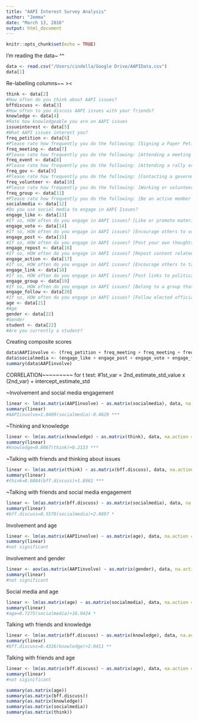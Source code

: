 ```yaml
---
title: "AAPI Interest Survey Analysis"
author: "Jemma"
date: "March 13, 2016"
output: html_document
---
```


```r
knitr::opts_chunk$set(echo = TRUE)
```

I'm reading the data~ ^^
```r
data <- read.csv("/Users/cindella/Google Drive/AAPIData.csv")
data[1]
```

Re-labelling columns~~ ><
```r
think <- data[2]
#How often do you think about AAPI issues?
bffdiscuss <- data[3]
#How often to you discuss AAPI issues with your friends?
knowledge <- data[4]
#Rate how knowledgeable you are on AAPI issues
issueinterest <- data[5]
#What AAPI issues interest you?
freq_petition <- data[6]
#Please rate how frequently you do the following: [Signing a Paper Petition on an AAPI-related Issue]
freq_meeting <- data[7]
#Please rate how frequently you do the following: [Attending a meeting on AAPI-related issue]
freq_event <- data[8]
#Please rate how frequently you do the following: [Attending a rally or speech on AAPI-related issues]
freq_gov <- data[9]
#Please rate how frequently you do the following: [Contacting a government official regarding AAPI-related issues]
freq_volunteer <- data[10]
#Please rate how frequently you do the following: [Working or volunteering for AAPI-related causes]
freq_group <- data[11]
#Please rate how frequently you do the following: [Be an active member of a group that advocates for AAPI-related changes in policies]
socialmedia <- data[12]
#Do you use social media to engage in AAPI Issues?
engage_like <- data[13]
#If so, HOW often do you engage in AAPI issues? [Like or promote material related to AAPI issues]
engage_vote <- data[14]
#If so, HOW often do you engage in AAPI issues? [Encourage others to vote on a AAPI social/politcal issue]
engage_post <- data[15]
#If so, HOW often do you engage in AAPI issues? [Post your own thoughts/comments on AAPI issues]
engage_repost <- data[16]
#If so, HOW often do you engage in AAPI issues? [Repost content related to AAPI issues]
engage_action <- data[17]
#If so, HOW often do you engage in AAPI issues? [Encourage others to take action on AAPI issues that are important to you]
engage_link <- data[18]
#If so, HOW often do you engage in AAPI issues? [Post links to political stories/articles for others to read]
engage_group <- data[19]
#If so, HOW often do you engage in AAPI issues? [Belong to a group that is related to AAPI political/social issues or working to advance a cause]
engage_follow <- data[20]
#If so, HOW often do you engage in AAPI issues? [Follow elected officials, candidates for office and/or other public figures]
age <- data[21]
#Age
gender <- data[22]
#Gender
student <- data[22]
#Are you currently a student?
```

Creating composite scores
```r
data$AAPIinvolve <- (freq_petition + freq_meeting + freq_meeting + freq_event + freq_gov + freq_volunteer + freq_group)/6
data$socialmedia <- (engage_like + engage_post + engage_vote + engage_follow + engage_action + engage_repost + engage_group + engage_link)/8
summary(data$AAPIinvolve)
```


CORRELATION~~~~~~~~~
for t test: #1st_var = 2nd_estimate_std_value x (2nd_var) + intercept_estimate_std


~Involvement and social media engagement
```r
linear <- lm(as.matrix(AAPIinvolve) ~ as.matrix(socialmedia), data, na.action = na.exclude)
summary(linear)
#AAPIinvolve=1.0489(socialmedia)-0.4620 ***
```

~Thinking and knowledge 
```r
linear <- lm(as.matrix(knowledge) ~ as.matrix(think), data, na.action = na.exclude)
summary(linear)
#knowledge=0.8067(think)+0.2133 ***
```

~Talking with friends and thinking about issues
```r
linear <- lm(as.matrix(think) ~ as.matrix(bff.discuss), data, na.action = na.exclude)
summary(linear)
#think=0.6884(bff.discuss)+1.8961 ***
```

~Talking with friends and social media engagement
```r
linear <- lm(as.matrix(bff.discuss) ~ as.matrix(socialmedia), data, na.action = na.exclude)
summary(linear)
#bff.discuss=0.5570(socialmedia)+2.0897 *
```

Involvement and age 
```r
linear <- lm(as.matrix(AAPIinvolve) ~ as.matrix(age), data, na.action = na.exclude)
summary(linear)
#not significant
```

Involvement and gender 
```r
linear <- aov(as.matrix(AAPIinvolve) ~ as.matrix(gender), data, na.action = na.exclude)
summary(linear)
#not significant 
```

Social media and age
```r
linear <- lm(as.matrix(age) ~ as.matrix(socialmedia), data, na.action = na.exclude)
summary(linear)
#age=0.7275(socialmedia)+16.9424 *
```

Talking wth friends and knowledge
```r
linear <- lm(as.matrix(bff.discuss) ~ as.matrix(knowledge), data, na.action = na.exclude)
summary(linear)
#bff.discuss=0.4326(knowledge)+2.0411 **
```

Talking with friends and age
```r
linear <- lm(as.matrix(bff.discuss) ~ as.matrix(age), data, na.action = na.exclude)
summary(linear)
#not siginificant
```

```r
summary(as.matrix(age))
summary(as.matrix(bff.discuss))
summary(as.matrix(knowledge))
summary(as.matrix(socialmedia))
summary(as.matrix(think))
```
